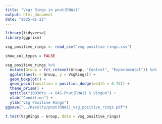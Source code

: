 ```yaml
---
title: "Vsg+ Rings in pnut(RNAi)"
output: html_document
date: "2025-01-22"
---
```


```r
library(tidyverse)
library(ggprism)
```

```r
vsg_positive_rings <- read_csv("vsg positive rings.csv")
```
```r
show_col_types = FALSE
```

```r
vsg_positive_rings %>% 
  mutate(Group = fct_relevel(Group, "Control", "Experimental")) %>%
  ggplot(aes(x = Group, y = VsgRings)) + 
  geom_boxplot() +
  geom_point(position = position_dodge(width = 0.75)) +
  theme_prism() +
  ggtitle("10930ts -> UAS-Pnut(RNAi) & Visgun") +
  xlab("Condition") +
  ylab("Vsg Positive Rings")
ggsave("../Results/pnut(RNAi)_vsg_positive_rings.pdf")
```
```r
t.test(VsgRings ~ Group, data = vsg_positive_rings)
```

